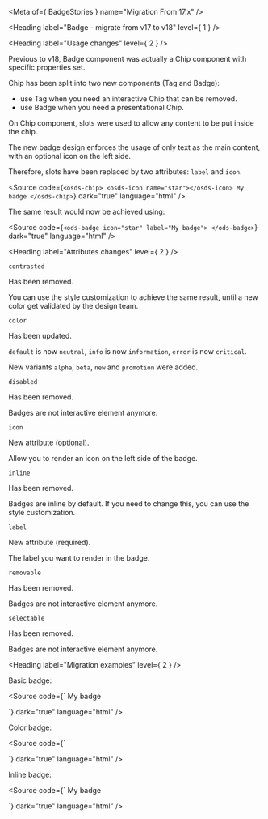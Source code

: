 
<Meta of={ BadgeStories } name="Migration From 17.x" />

<Heading label="Badge - migrate from v17 to v18" level={ 1 } />

<Heading label="Usage changes" level={ 2 } />

Previous to v18, Badge component was actually a Chip component with specific properties set.

Chip has been split into two new components (Tag and Badge):
- use Tag when you need an interactive Chip that can be removed.
- use Badge when you need a presentational Chip.

On Chip component, slots were used to allow any content to be put inside the chip.

The new badge design enforces the usage of only text as the main content, with an optional icon on the left side.

Therefore, slots have been replaced by two attributes: `label` and `icon`.

<Source code={`
<osds-chip>
  <osds-icon name="star"></osds-icon>
  My badge
</osds-chip>
`}
        dark="true"
        language="html" />

The same result would now be achieved using:

<Source code={`
<ods-badge icon="star"
           label="My badge">
</ods-badge>
`}
        dark="true"
        language="html" />

<Heading label="Attributes changes" level={ 2 } />

`contrasted` <OdsBadge color="critical" label="Removed" size="sm" />

Has been removed.

You can use the style customization to achieve the same result, until a new color get validated by the design team.

`color` <OdsBadge color="information" label="Updated" size="sm" />

Has been updated.

`default` is now `neutral`, `info` is now `information`, `error` is now `critical`.

New variants `alpha`, `beta`, `new` and `promotion` were added.

`disabled` <OdsBadge color="critical" label="Removed" size="sm" />

Has been removed.

Badges are not interactive element anymore.

`icon` <OdsBadge color="success" label="New" size="sm" />

New attribute (optional).

Allow you to render an icon on the left side of the badge.

`inline` <OdsBadge color="critical" label="Removed" size="sm" />

Has been removed.

Badges are inline by default. If you need to change this, you can use the style customization.

`label` <OdsBadge color="success" label="New" size="sm" />

New attribute (required).

The label you want to render in the badge.

`removable` <OdsBadge color="critical" label="Removed" size="sm" />

Has been removed.

Badges are not interactive element anymore.

`selectable` <OdsBadge color="critical" label="Removed" size="sm" />

Has been removed.

Badges are not interactive element anymore.

<Heading label="Migration examples" level={ 2 } />

Basic badge:

<Source code={`
<osds-chip>
  My badge
</osds-chip>

<!-- is now -->

<ods-badge label="My badge">
</ods-badge>
`}
        dark="true"
        language="html" />


Color badge:

<Source code={`
<osds-chip color="info">
</osds-chip>

<!-- is now -->

<ods-badge color="information">
</ods-badge>
`}
        dark="true"
        language="html" />

Inline badge:

<Source code={`
<osds-chip inline>
  My badge
</osds-chip>

<!-- is now -->

<ods-badge label="My badge">
</ods-badge>
`}
        dark="true"
        language="html" />
